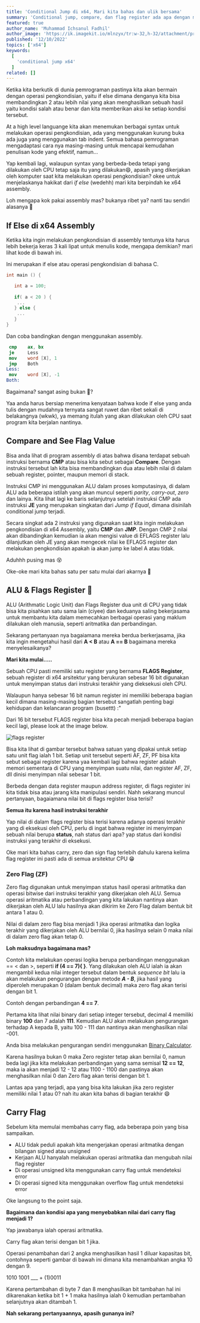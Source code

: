 ---
title: 'Conditional Jump di x64, Mari kita bahas dan ulik bersama'
summary: 'Conditional jump, compare, dan flag register ada apa dengan mereka bertiga? apakah ada cinta segitiga diantara mereka? mari kita selidiki.'
featured: true
author_name: 'Muhammad Ichsanul Fadhil'
author_image: 'https://ik.imagekit.io/mlnzyx/tr:w-32,h-32/attachment/profile.webp'
published: '12/10/2022'
topics: ['x64']
keywords:
  [
    'conditional jump x64'
  ]
related: []
---

Ketika kita berkutik di dunia pemrograman pastinya kita akan bermain dengan operasi pengkondisian, yaitu if else dimana denganya kita bisa membandingkan 2 atau lebih nilai yang akan menghasilkan sebuah hasil yaitu kondisi salah atau benar dan kita memberikan aksi ke setiap kondisi tersebut.

At a high level languange kita akan menemukan berbagai syntax untuk melakukan operasi pengkondisian, ada yang menggunakan kurung buka ada juga yang menggunakan tab indent. Semua bahasa pemrograman mengadaptasi cara nya masing-masing untuk mencapai kemudahan penulisan kode yang efektif, namun...

Yap kembali lagi, walaupun syntax yang berbeda-beda tetapi yang dilakukan oleh CPU tetap saja itu yang dilakukan😄, apasih yang dikerjakan oleh komputer saat kita melakukan operasi pengkondisian? okee untuk menjelaskanya hakikat dari *if else* (wedehh) mari kita berpindah ke x64 assembly.

Loh mengapa kok pakai assembly mas? bukanya ribet ya? nanti tau sendiri alasanya 🤣

## If Else di x64 Assembly

Ketika kita ingin melakukan pengkondisian di assembly tentunya kita harus lebih bekerja keras 3 kali lipat untuk menulis kode, mengapa demikian? mari lihat kode di bawah ini.

Ini merupakan if else atau operasi pengkondisian di bahasa C.

```c 
int main () {

   int a = 100;
 
   if( a < 20 ) {
    ...
   } else {
    ...
   }
}
```

Dan coba bandingkan dengan menggunakan assembly.

```nasm
 cmp    ax, bx      
 je     Less  
 mov    word [X], 1    
 jmp    Both            
Less: 
 mov    word [X], -1  
Both:
```

Bagaimana? sangat asing bukan 🤣?

Yaa anda harus bersiap menerima kenyataan bahwa kode if else yang anda tulis dengan mudahnya ternyata sangat ruwet dan ribet sekali di belakangnya (wkwk), ya memang itulah yang akan dilakukan oleh CPU saat program kita berjalan nantinya.

## Compare and See Flag Value

Bisa anda lihat di program assembly di atas bahwa disana terdapat sebuah instruksi bernama **CMP** atau bisa kita sebut sebagai **Compare**. Dengan instruksi tersebut lah kita bisa membandingkan dua atau lebih nilai di dalam sebuah register, pointer, maupun memori di stack.

Instruksi CMP ini menggunakan ALU dalam proses komputasinya, di dalam ALU ada beberapa istilah yang akan muncul seperti *parity*, *carry-out*, *zero* dan lainya. Kita lihat lagi ke baris selanjutnya setelah instruksi CMP ada instruksi **JE** yang merupakan singkatan dari *Jump if Equal*, dimana disinilah conditional jump terjadi.

Secara singkat ada 2 instruksi yang digunakan saat kita ingin melakukan pengkondisian di x64 Assembly, yaitu **CMP** dan **JMP**. Dengan CMP 2 nilai akan dibandingkan kemudian ia akan mengisi value di EFLAGS register lalu dilanjutkan oleh JE yang akan mengecek nilai ke EFLAGS register dan melakukan pengkondisian apakah ia akan jump ke label A atau tidak.

Aduhhh pusing mas 😵

Oke-oke mari kita bahas satu per satu mulai dari akarnya 👊

## ALU & Flags Register 🤝

ALU (Arithmatic Logic Unit) dan Flags Register dua unit di CPU yang tidak bisa kita pisahkan satu sama lain (ciyee) dan keduanya saling bekerjasama untuk membantu kita dalam memecahkan berbagai operasi yang maklum dilakukan oleh manusia, seperti aritmatika dan perbandingan.

Sekarang pertanyaan nya bagaiamana mereka berdua berkerjasama, jika kita ingin mengetahui hasil dari **A < B** atau **A == B** bagaimana mereka menyelesaikanya?

**Mari kita mulai.....**

Sebuah CPU pasti memiliki satu register yang bernama **FLAGS Register**, sebuah register di x64 arsitektur yang berukuran sebesar 16 bit digunakan untuk menyimpan status dari instruksi terakhir yang dieksekusi oleh CPU.

Walaupun hanya sebesar 16 bit namun register ini memiliki beberapa bagian kecil dimana masing-masing bagian tersebut sangatlah penting bagi kehidupan dan kelancaran program (busettt) :"

Dari 16 bit tersebut FLAGS register bisa kita pecah menjadi beberapa bagian kecil lagi, please look at the image below.

![flags register](https://ik.imagekit.io/uvma3bkbp/Screenshot_from_2022-12-11_08-07-48_BegU6j2gH.png?ik-sdk-version=javascript-1.4.3&updatedAt=1670720980326 'flags register')

Bisa kita lihat di gambar tersebut bahwa satuan yang dipakai untuk setiap satu unit flag ialah 1 bit. Setiap unit tersebut seperti AF, ZF, PF bisa kita sebut sebagai register karena yaa kembali lagi bahwa register adalah memori sementara di CPU yang menyimpan suatu nilai, dan register AF, ZF, dll dinisi menyimpan nilai sebesar 1 bit.

Berbeda dengan data register maupun address register, di flags register ini kita tidak bisa atau jarang kita manipulasi sendiri. Nahh sekarang muncul pertanyaan, bagaiamana nilai bit di flags register bisa terisi?

**Semua itu karena hasil instruksi terakhir**

Yap nilai di dalam flags register bisa terisi karena adanya operasi terakhir yang di eksekusi oleh CPU, perlu di ingat bahwa register ini menyimpan sebuah nilai berupa **status**, nah status dari apa? yap status dari kondisi instruksi yang terakhir di eksekusi.

Oke mari kita bahas carry, zero dan sign flag terlebih dahulu karena kelima flag register ini pasti ada di semua arsitektur CPU 😁

### Zero Flag (ZF)

Zero flag digunakan untuk menyimpan status hasil operasi aritmatika dan operasi bitwise dari instruksi terakhir yang dikerjakan oleh ALU. Semua operasi aritmatika atau perbandingan yang kita lakukan nantinya akan dikerjakan oleh ALU lalu hasilnya akan dikirim ke Zero Flag dalam bentuk bit antara 1 atau 0.

Nilai di dalam zero flag bisa menjadi 1 jika operasi aritmatika dan logika terakhir yang dikerjakan oleh ALU bernilai 0, jika hasilnya selain 0 maka nilai di dalam zero flag akan tetap 0.

**Loh maksudnya bagaimana mas?**

Contoh kita melakukan operasi logika berupa perbandingan menggunakan == < dan >, seperti **if (4 == 7){  }**. Yang dilakukan oleh ALU ialah ia akan mengambil kedua nilai integer tersebut dalam bentuk *sequence bit* lalu ia akan melakukan pengurangan dengan metode ***A - B***, jika hasil yang diperoleh merupakan 0 (dalam bentuk decimal) maka zero flag akan terisi dengan bit 1.

Contoh dengan perbandingan **4 == 7**.

Pertama kita lihat nilai binary dari setiap integer tersebut, decimal 4 memiliki binary **100** dan 7 adalah **111**. Kemudian ALU akan melakukan pengurangan terhadap A kepada B, yaitu 100 - 111 dan nantinya akan menghasilkan nilai -001.

Anda bisa melakukan pengurangan sendiri menggunakan [Binary Calculator](https://www.calculator.net/binary-calculator.html?number1=100&c2op=-&number2=111&calctype=op&x=39&y=20).

Karena hasilnya bukan 0 maka Zero register tetap akan bernilai 0, namun beda lagi jika kita melakukan perbandingan yang sama semisal **12 == 12**, maka ia akan menjadi 12 - 12 atau 1100 - 1100 dan pastinya akan menghasilkan nilai 0 dan Zero flag akan terisi dengan bit 1.

Lantas apa yang terjadi, apa yang bisa kita lakukan jika zero register memiliki nilai 1 atau 0? nah itu akan kita bahas di bagian terakhir 😄

## Carry Flag 

Sebelum kita memulai membahas carry flag, ada beberapa poin yang bisa sampaikan.

* ALU tidak peduli apakah kita mengerjakan operasi aritmatika dengan bilangan signed atau unsigned
* Kerjaan ALU hanyalah melakukan operasi aritmatika dan mengubah nilai flag register
* Di operasi unsigned kita menggunakan carry flag untuk mendeteksi error
* Di operasi signed kita menggunakan overflow flag untuk mendeteksi error

Oke langsung to the point saja.

**Bagaimana dan kondisi apa yang menyebabkan nilai dari carry flag menjadi 1?**

Yap jawabanya ialah operasi aritmatika.

Carry flag akan terisi dengan bit 1 jika.

Operasi penambahan dari 2 angka menghasilkan hasil 1 diluar kapasitas bit, contohnya seperti gambar di bawah ini dimana kita menambahkan angka 10 dengan 9.

1010
1001
___ +
(1)0011

Karena pertambahan di byte 7 dan 8 menghasilkan bit tambahan hal ini dikarenakan ketika bit 1 + 1 maka hasilnya ialah 0 kemudian pertambahan selanjutnya akan ditambah 1.

**Nah sekarang pertanyaannya, apasih gunanya ini?**








